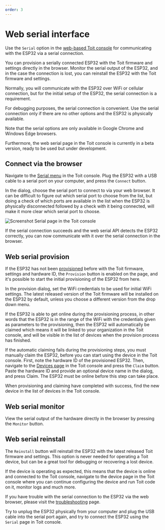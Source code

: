 ```yaml
---
order: 3
---
```



# Web serial interface

Use the `Serial` option in the [web-based Toit console](https://console.toit.io/serial)
for communicating with the ESP32 via a serial connection.

You can provision a serially connected ESP32 with the Toit firmware and settings directly in the browser.
Monitor the serial output of the ESP32, and in the case the connection is lost, you can reinstall the
ESP32 with the Toit firmware and settings.

Normally, you will communicate with the ESP32 over WiFi or cellular connection, but for the initial setup of the ESP32, the serial 
connection is a requirement. 

For debugging purposes, the serial connection is convenient. Use the serial connection only if there are no other options
and the ESP32 is physically available.

<Note type="warning" title="Limitations">

Note that the serial options are only available in
Google Chrome and Windows Edge browsers. 

Furthermore, the web serial page in the Toit console is currently in a beta version, ready to be used but under development.

</Note>

## Connect via the browser

Navigate to the [Serial menu](https://console.toit.io/serial) in the Toit console. Plug the ESP32 with a USB cable to a serial port on your computer,
and press the `Connect` button. 

In the dialog, choose the serial port to connect to via your web browser. It can be difficult to figure out which serial port to 
choose from the list, but doing a check of which ports are available in the list when the ESP32 is physically disconnected followed by a 
check with it being connected, will make it more clear which serial port to choose.

<img src={Serial} alt="Screenshot Serial page in the Toit console" />

If the serial connection succeeds and the web serial API detects the ESP32 correctly, you can now communicate with 
it over the serial connection in the browser. 

## Web serial provision

If the ESP32 has not been [provisioned](../provision) before with the Toit firmware, settings and hardware ID, the `Provision` button 
is enabled on the page, and it's possible to start the initial provisioning of the ESP32 from here.

In the provision dialog, set the WiFi credentials to be used for initial WiFi settings. The latest released version of the Toit firmware 
will be installed on the ESP32 by default, unless you choose a different version from the drop down menu.

If the ESP32 is able to get online during the provisioning process, in other words that the ESP32 is in the range of the 
WiFi with the credentials given as parameters to the provisioning, then the ESP32 will automatically be claimed which means it will be linked 
to your organization in the Toit console, and will be visible in the list of devices when the provision process has finished.

If the automatic claiming fails during the provisioning steps, you must manually claim the ESP32, before you can start using the
device in the Toit console. First, note the hardware ID of the provisioned ESP32. Then, navigate to the [Devices page](https://console.toit.io/devices) in the Toit console and
press the `Claim` button. Paste the hardware ID and provide an optional device name in the dialog, and press Claim.
The ESP32 must be online before this step can take place.

When provisioning and claiming have completed with success, find the new device in the list of devices in the Toit console.

## Web serial monitor

View the serial output of the hardware directly in the browser by pressing the `Monitor` button.

## Web serial reinstall

The `Reinstall` button will reinstall the ESP32 with the latest released Toit firmware and settings. This option is never needed for operating
a Toit device, but can be a great tool for debugging or recovering a lost device. 

If the device is operating as expected, this means that the device is online and connected to the Toit console, 
navigate to the device page in the Toit console where you can continue configuring the device and run Toit code on it, 
monitor logs and much more. 

<Note title="Trouble with web serial?">

If you have trouble with the serial connection to the ESP32 via the web browser, 
please visit the [troubleshooting](../serialport) page. 

Try to unplug the ESP32 physically from your computer and plug the USB cable into the serial port again, 
and try to connect the ESP32 using the `Serial` page in Toit console.

</Note>
